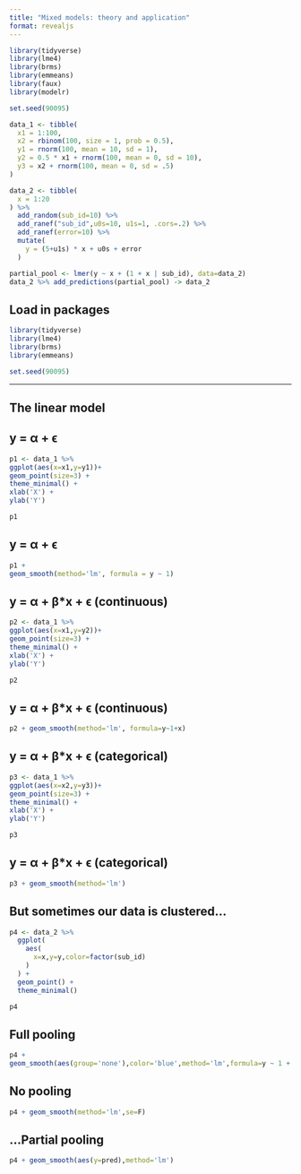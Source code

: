 ```yaml
---
title: "Mixed models: theory and application"
format: revealjs
---
```


```r

library(tidyverse)
library(lme4)
library(brms)
library(emmeans)
library(faux)
library(modelr)

set.seed(90095)

data_1 <- tibble(
  x1 = 1:100,
  x2 = rbinom(100, size = 1, prob = 0.5),
  y1 = rnorm(100, mean = 10, sd = 1),
  y2 = 0.5 * x1 + rnorm(100, mean = 0, sd = 10),
  y3 = x2 + rnorm(100, mean = 0, sd = .5)
)

data_2 <- tibble(
  x = 1:20
) %>% 
  add_random(sub_id=10) %>%
  add_ranef("sub_id",u0s=10, u1s=1, .cors=.2) %>%
  add_ranef(error=10) %>% 
  mutate(
    y = (5+u1s) * x + u0s + error
  )

partial_pool <- lmer(y ~ x + (1 + x | sub_id), data=data_2)
data_2 %>% add_predictions(partial_pool) -> data_2

```

## Load in packages

```r
library(tidyverse)
library(lme4)
library(brms)
library(emmeans)

set.seed(90095)
```

---

## The linear model


## y = α + ϵ
```r
p1 <- data_1 %>% 
ggplot(aes(x=x1,y=y1))+
geom_point(size=3) +
theme_minimal() +
xlab('X') + 
ylab('Y')

p1
```

## y = α + ϵ
```r
p1 +
geom_smooth(method='lm', formula = y ~ 1)
```

## y = α + β*x + ϵ (continuous)
```r
p2 <- data_1 %>% 
ggplot(aes(x=x1,y=y2))+
geom_point(size=3) +
theme_minimal() +
xlab('X') + 
ylab('Y')

p2
```

## y = α + β*x + ϵ (continuous)
```r
p2 + geom_smooth(method='lm', formula=y~1+x)
```

## y = α + β*x + ϵ (categorical)
```r
p3 <- data_1 %>% 
ggplot(aes(x=x2,y=y3))+
geom_point(size=3) +
theme_minimal() +
xlab('X') + 
ylab('Y')

p3
```

## y = α + β*x + ϵ (categorical)

```r
p3 + geom_smooth(method='lm')
```

## But sometimes our data is clustered...
```r
p4 <- data_2 %>% 
  ggplot(
    aes(
      x=x,y=y,color=factor(sub_id)
    )
  ) +
  geom_point() +
  theme_minimal()

p4
```

## Full pooling
```r
p4 +
geom_smooth(aes(group='none'),color='blue',method='lm',formula=y ~ 1 + x)
```

## No pooling
```r
p4 + geom_smooth(method='lm',se=F)
```

## ...Partial pooling
```r
p4 + geom_smooth(aes(y=pred),method='lm')
```
